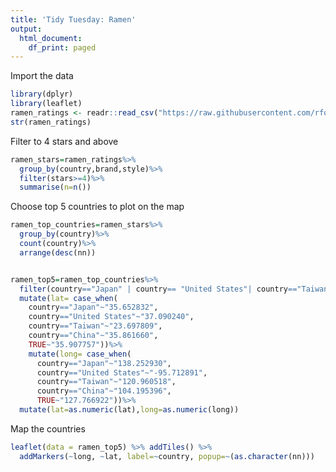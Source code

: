 ---
title: 'Tidy Tuesday: Ramen'
output:
  html_document:
    df_print: paged
---

Import the data

```{r}
library(dplyr)
library(leaflet)
ramen_ratings <- readr::read_csv("https://raw.githubusercontent.com/rfordatascience/tidytuesday/master/data/2019/2019-06-04/ramen_ratings.csv")
str(ramen_ratings)
```
Filter to 4 stars and above

```{r}
ramen_stars=ramen_ratings%>%
  group_by(country,brand,style)%>%
  filter(stars>=4)%>%
  summarise(n=n())
```

Choose top 5 countries to plot on the map

```{r}
ramen_top_countries=ramen_stars%>%
  group_by(country)%>%
  count(country)%>%
  arrange(desc(nn))


ramen_top5=ramen_top_countries%>%
  filter(country=="Japan" | country== "United States"| country=="Taiwan" | country=="China" | country=="South Korea")%>%
  mutate(lat= case_when(
    country=="Japan"~"35.652832",
    country=="United States"~"37.090240",
    country=="Taiwan"~"23.697809",
    country=="China"~"35.861660",
    TRUE~"35.907757"))%>%
    mutate(long= case_when(
      country=="Japan"~"138.252930",
      country=="United States"~"-95.712891",
      country=="Taiwan"~"120.960518",
      country=="China"~"104.195396",
      TRUE~"127.766922"))%>%
  mutate(lat=as.numeric(lat),long=as.numeric(long))

```
Map the countries

```{r}
leaflet(data = ramen_top5) %>% addTiles() %>%
  addMarkers(~long, ~lat, label=~country, popup=~(as.character(nn)))

```
